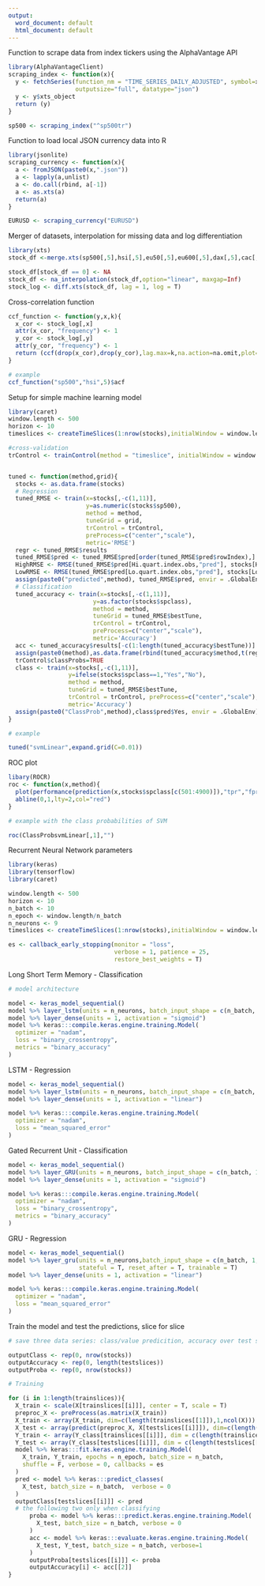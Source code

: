 ---
output:
  word_document: default
  html_document: default
---
Function to scrape data from index tickers using the AlphaVantage API

```{r eval=FALSE}
library(AlphaVantageClient)
scraping_index <- function(x){
  y <- fetchSeries(function_nm = "TIME_SERIES_DAILY_ADJUSTED", symbol=x, 
                   outputsize="full", datatype="json")
  y <- y$xts_object
  return (y)
}

sp500 <- scraping_index("^sp500tr")
```

Function to load local JSON currency data into R 

```{r eval=FALSE}
library(jsonlite)
scraping_currency <- function(x){
  a <- fromJSON(paste0(x,".json"))
  a <- lapply(a,unlist)
  a <- do.call(rbind, a[-1])
  a <- as.xts(a)
  return(a)
}

EURUSD <- scraping_currency("EURUSD")
```

Merger of datasets, interpolation for missing data and log differentiation

```{r eval=FALSE}
library(xts)
stock_df <-merge.xts(sp500[,5],hsi[,5],eu50[,5],eu600[,5],dax[,5],cac[,1],asx[,1],shanghai[,5],EURUSD[,4],GBPUSD[,4],USDJPY[,4],Gold[,1],Brent[,1], all=T)

stock_df[stock_df == 0] <- NA
stock_df <- na_interpolation(stock_df,option="linear", maxgap=Inf)
stock_log <- diff.xts(stock_df, lag = 1, log = T)
```

Cross-correlation function

```{r eval=FALSE}
ccf_function <- function(y,x,k){
  x_cor <- stock_log[,x]
  attr(x_cor, "frequency") <- 1
  y_cor <- stock_log[,y]
  attr(y_cor, "frequency") <- 1
  return (ccf(drop(x_cor),drop(y_cor),lag.max=k,na.action=na.omit,plot=F))
}

# example
ccf_function("sp500","hsi",5)$acf
```

Setup for simple machine learning model

```{r eval=FALSE}
library(caret)
window.length <- 500
horizon <- 10
timeslices <- createTimeSlices(1:nrow(stocks),initialWindow = window.length, skip = horizon-1, horizon = horizon, fixedWindow = T)

#cross-validation
trControl <- trainControl(method = "timeslice", initialWindow = window.length, horizon = horizon, skip= horizon-1, fixedWindow = T, savePredictions = "final", p = 0.9, selectionFunction = "best", allowParallel = T)


tuned <- function(method,grid){
  stocks <- as.data.frame(stocks)
  # Regression
  tuned_RMSE <- train(x=stocks[,-c(1,11)],
                      y=as.numeric(stocks$sp500),
                      method = method,
                      tuneGrid = grid,
                      trControl = trControl,
                      preProcess=c("center","scale"),
                      metric='RMSE')
  regr <- tuned_RMSE$results
  tuned_RMSE$pred <- tuned_RMSE$pred[order(tuned_RMSE$pred$rowIndex),]
  HighRMSE <- RMSE(tuned_RMSE$pred[Hi.quart.index.obs,"pred"], stocks[Hi.quart.index.obs,"sp500"], na.rm=T)
  LowRMSE <- RMSE(tuned_RMSE$pred[Lo.quart.index.obs,"pred"], stocks[Lo.quart.index.obs,"sp500"], na.rm=T)
  assign(paste0("predicted",method), tuned_RMSE$pred, envir = .GlobalEnv)
  # Classification
  tuned_accuracy <- train(x=stocks[,-c(1,11)],
                        y=as.factor(stocks$spclass),
                        method = method,
                        tuneGrid = tuned_RMSE$bestTune,
                        trControl = trControl,
                        preProcess=c("center","scale"),
                        metric='Accuracy')
  acc <- tuned_accuracy$results[-c(1:length(tuned_accuracy$bestTune))]
  assign(paste0(method),as.data.frame(rbind(tuned_accuracy$method,t(regr),LowRMSE, HighRMSE, t(acc))),envir = .GlobalEnv)
  trControl$classProbs=TRUE
  class <- train(x=stocks[,-c(1,11)],
                 y=ifelse(stocks$spclass==1,"Yes","No"),
                 method = method,
                 tuneGrid = tuned_RMSE$bestTune,
                 trControl = trControl, preProcess=c("center","scale"),
                 metric='Accuracy')
  assign(paste0("ClassProb",method),class$pred$Yes, envir = .GlobalEnv)
}

# example

tuned("svmLinear",expand.grid(C=0.01))

```

ROC plot

```{r eval=FALSE}
libary(ROCR)
roc <- function(x,method){
  plot(performance(prediction(x,stocks$spclass[c(501:4900)]),"tpr","fpr"), main=paste0("ROC Curves ",method))
  abline(0,1,lty=2,col="red")
}

# example with the class probabilities of SVM

roc(ClassProbsvmLinear[,1],"")

```

Recurrent Neural Network parameters

```{r eval=FALSE}
library(keras)
library(tensorflow)
library(caret)

window.length <- 500
horizon <- 10
n_batch <- 10
n_epoch <- window.length/n_batch
n_neurons <- 9
timeslices <- createTimeSlices(1:nrow(stocks),initialWindow = window.length, skip = horizon-1, horizon = horizon, fixedWindow = T)

es <- callback_early_stopping(monitor = "loss", 
                              verbose = 1, patience = 25, 
                              restore_best_weights = T)
```

Long Short Term Memory - Classification

```{r eval=FALSE}
# model architecture

model <- keras_model_sequential()
model %>% layer_lstm(units = n_neurons, batch_input_shape = c(n_batch, 1, 9), activation = "tanh", return_sequences = F, stateful= T, trainable=T)
model %>% layer_dense(units = 1, activation = "sigmoid")
model %>% keras:::compile.keras.engine.training.Model(
  optimizer = "nadam",
  loss = "binary_crossentropy",
  metrics = "binary_accuracy"
)
````

LSTM - Regression

```{r eval=FALSE}
model <- keras_model_sequential()
model %>% layer_lstm(units = n_neurons, batch_input_shape = c(n_batch, 1, 9), activation = "tanh", return_sequences = F, stateful= T, trainable=T)
model %>% layer_dense(units = 1, activation = "linear")

model %>% keras:::compile.keras.engine.training.Model(
  optimizer = "nadam",
  loss = "mean_squared_error"
)
```

Gated Recurrent Unit - Classification

```{r eval=FALSE}
model <- keras_model_sequential()
model %>% layer_GRU(units = n_neurons, batch_input_shape = c(n_batch, 1, 9), return_sequences = F, activation = "relu", stateful = T, reset_after = T, trainable = T)
model %>% layer_dense(units = 1, activation = "sigmoid")

model %>% keras:::compile.keras.engine.training.Model(
  optimizer = "nadam",
  loss = "binary_crossentropy",
  metrics = "binary_accuracy"
)
```

GRU - Regression

```{r eval=FALSE}
model <- keras_model_sequential()
model %>% layer_gru(units = n_neurons,batch_input_shape = c(n_batch, 1, 9), return_sequences = F, activation = "relu",
                    stateful = T, reset_after = T, trainable = T)
model %>% layer_dense(units = 1, activation = "linear")

model %>% keras:::compile.keras.engine.training.Model(
  optimizer = "nadam",
  loss = "mean_squared_error"
)
```

Train the model and test the predictions, slice for slice

```{r eval=FALSE}
# save three data series: class/value predicition, accuracy over test set and predicted class probability (only when classifying)

outputClass <- rep(0, nrow(stocks))
outputAccuracy <- rep(0, length(testslices))
outputProba <- rep(0, nrow(stocks))

# Training

for (i in 1:length(trainslices)){
  X_train <- scale(X[trainslices[[i]]], center = T, scale = T)
  preproc_X <- preProcess(as.matrix(X_train))
  X_train <- array(X_train, dim=c(length(trainslices[[1]]),1,ncol(X)))
  X_test <- array(predict(preproc_X, X[testslices[[i]]]), dim=c(length(testslices[[1]]),1,ncol(X)))
  Y_train <- array(Y_class[trainslices[[i]]], dim = c(length(trainslices[[1]]),1))
  Y_test <- array(Y_class[testslices[[i]]], dim = c(length(testslices[[1]]),1))
  model %>% keras:::fit.keras.engine.training.Model(
    X_train, Y_train, epochs = n_epoch, batch_size = n_batch, 
    shuffle = F, verbose = 0, callbacks = es
  )
  pred <- model %>% keras:::predict_classes(
    X_test, batch_size = n_batch,  verbose = 0
  )
  outputClass[testslices[[i]]] <- pred
  # the following two only when classifying
      proba <- model %>% keras:::predict.keras.engine.training.Model(
        X_test, batch_size = n_batch, verbose = 0
      )
      acc <- model %>% keras:::evaluate.keras.engine.training.Model(
        X_test, Y_test, batch_size = n_batch, verbose=1
      )
      outputProba[testslices[[i]]] <- proba
      outputAccuracy[i] <- acc[[2]]
}
```